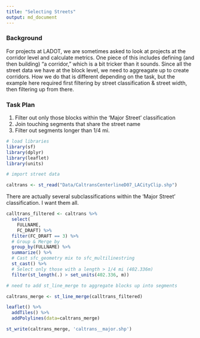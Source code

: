 ```yaml
---
title: "Selecting Streets"
output: md_document
---
```


### Background
For projects at LADOT, we are sometimes asked to look at projects at the corridor level and calculate metrics. One piece of this includes defining (and then building) "a corridor," which is a bit tricker than it sounds. Since all the street data we have at the block level, we need to aggreagate up to create corridors. How we do that is different depending on the task, but the example here required first filtering by street classification & street width, then filtering up from there.

### Task Plan

1. Filter out only those blocks within the 'Major Street' classification
2. Join touching segments that share the street name
3. Filter out segments longer than 1/4 mi.

```r
# load libraries
library(sf)
library(dplyr)
library(leaflet)
library(units)

# import street data

caltrans <- st_read("Data/CaltransCenterlineD07_LACityClip.shp")
```

There are actually several subclassifications within the 'Major Street' classification. I want them all.

```r
calltrans_filtered <- caltrans %>%
  select(
    FULLNAME,
    FC_DRAFT) %>%
  filter(FC_DRAFT == 3) %>%
  # Group & Merge by 
  group_by(FULLNAME) %>%
  summarize() %>%
  # Cast sfc_geometry mix to sfc_multilinestring
  st_cast() %>%
  # Select only those with a length > 1/4 mi (402.336m)
  filter(st_length(.) > set_units(402.336, m))

# need to add st_line_merge to aggregate blocks up into segments
```

```r
caltrans_merge <- st_line_merge(calltrans_filtered)
```


```r
leaflet() %>%
  addTiles() %>%
  addPolylines(data=caltrans_merge)
```

```r
st_write(caltrans_merge, 'caltrans__major.shp')
```

